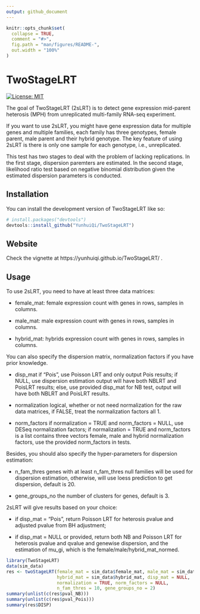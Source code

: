 ```yaml
---
output: github_document
---
```


<!-- README.md is generated from README.Rmd. Please edit that file -->

```r
knitr::opts_chunk$set(
  collapse = TRUE,
  comment = "#>",
  fig.path = "man/figures/README-",
  out.width = "100%"
)
```

# TwoStageLRT

<!-- badges: start -->
[![License: MIT](https://img.shields.io/badge/License-MIT-yellow.svg)](https://opensource.org/licenses/MIT)
<!-- badges: end -->

The goal of TwoStageLRT (2sLRT) is to detect gene expression mid-parent heterosis (MPH) from unreplicated multi-family RNA-seq experiment.

If you want to use 2sLRT, you might have gene expression data for multiple genes and multiple families, each family has three genotypes, female parent, male parent and their hybrid genotype. The key feature of using 2sLRT is there is only one sample for each genotype, i.e., unreplicated. 

This test has two stages to deal with the problem of lacking replications. In the first stage, dispersion paremters are estimated. In the second stage, likelihood ratio test based on negative binomial distribution given the estimated dispersion parameters is conducted.

## Installation

You can install the development version of TwoStageLRT like so:

``` r
# install.packages("devtools")
devtools::install_github("YunhuiQi/TwoStageLRT")
```

## Website

Check the vignette at https://yunhuiqi.github.io/TwoStageLRT/ .


## Usage

To use 2sLRT, you need to have at least three data matrices:

* female_mat: female expression count with genes in rows, samples in columns.

* male_mat: male expression count with genes in rows, samples in columns.

* hybrid_mat: hybrids expression count with genes in rows, samples in columns.

You can also specify the dispersion matrix, normalization factors if you have prior knowledge.

* disp_mat if "Pois", use Poisson LRT and only output Pois results; if NULL, use dispersion estimation  output will have both NBLRT and PoisLRT results; else, use provided disp_mat for NB test, output will have both NBLRT and PoisLRT results.

* normalization logical, whether or not need normalization for the raw data matrices, if FALSE, treat the normalization factors all 1.

*  norm_factors if normalization = TRUE and norm_factors = NULL, use DESeq normalization factors; if normalization = TRUE and norm_factors is a list contains three vectors female, male and hybrid normalization factors, use the provided norm_factors in tests.

Besides, you should also specify the hyper-parameters for dispersion estimation:

* n_fam_thres genes with at least n_fam_thres null families will be used for dispersion estimation, otherwise, will use loess prediction to get dispersion, default is 20.

* gene_groups_no the number of clusters for genes, default is 3.


2sLRT will give results based on your choice:

* if disp_mat = "Pois", return Poisson LRT for heterosis pvalue and adjusted pvalue from BH adjustment; 

* if disp_mat = NULL or provided, return both NB and Poisson LRT for heterosis pvalue and qvalue and genewise dispersion, and the estimation of mu_gi, which is the female/male/hybrid_mat_normed.



```r
library(TwoStageLRT)
data(sim_data)
res <- twoStageLRT(female_mat = sim_data$female_mat, male_mat = sim_data$male_mat,
                   hybrid_mat = sim_data$hybrid_mat, disp_mat = NULL,
                   normalization = TRUE, norm_factors = NULL,
                   n_fam_thres = 10, gene_groups_no = 2)
summary(unlist(c(res$pval_NB)))
summary(unlist(c(res$pval_Pois)))
summary(res$DISP)
```
